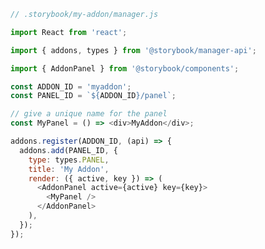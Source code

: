 ```js
// .storybook/my-addon/manager.js

import React from 'react';

import { addons, types } from '@storybook/manager-api';

import { AddonPanel } from '@storybook/components';

const ADDON_ID = 'myaddon';
const PANEL_ID = `${ADDON_ID}/panel`;

// give a unique name for the panel
const MyPanel = () => <div>MyAddon</div>;

addons.register(ADDON_ID, (api) => {
  addons.add(PANEL_ID, {
    type: types.PANEL,
    title: 'My Addon',
    render: ({ active, key }) => (
      <AddonPanel active={active} key={key}>
        <MyPanel />
      </AddonPanel>
    ),
  });
});
```

